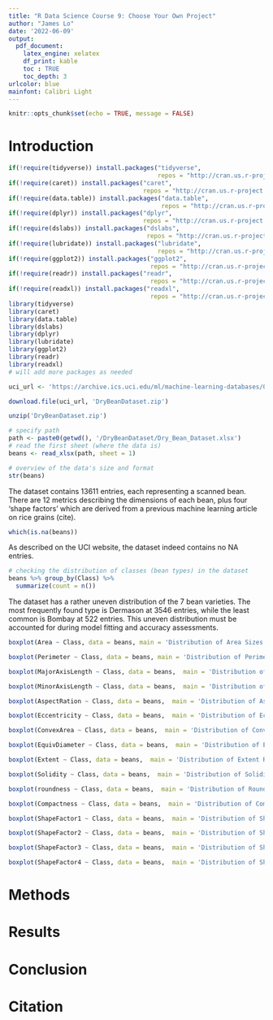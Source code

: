 ```yaml
---
title: "R Data Science Course 9: Choose Your Own Project"
author: "James Lo"
date: '2022-06-09'
output: 
  pdf_document:
    latex_engine: xelatex
    df_print: kable
    toc : TRUE
    toc_depth: 3
urlcolor: blue
mainfont: Calibri Light
---
```


```r
knitr::opts_chunk$set(echo = TRUE, message = FALSE)
```

# Introduction

```r
if(!require(tidyverse)) install.packages("tidyverse",
                                         repos = "http://cran.us.r-project.org")
if(!require(caret)) install.packages("caret",
                                     repos = "http://cran.us.r-project.org")
if(!require(data.table)) install.packages("data.table", 
                                          repos = "http://cran.us.r-project.org")
if(!require(dplyr)) install.packages("dplyr", 
                                     repos = "http://cran.us.r-project.org")
if(!require(dslabs)) install.packages("dslabs", 
                                      repos = "http://cran.us.r-project.org")
if(!require(lubridate)) install.packages("lubridate", 
                                         repos = "http://cran.us.r-project.org")
if(!require(ggplot2)) install.packages("ggplot2", 
                                       repos = "http://cran.us.r-project.org")
if(!require(readr)) install.packages("readr", 
                                       repos = "http://cran.us.r-project.org")
if(!require(readxl)) install.packages("readxl", 
                                       repos = "http://cran.us.r-project.org")
library(tidyverse)
library(caret)
library(data.table)
library(dslabs)
library(dplyr)
library(lubridate)
library(ggplot2)
library(readr)
library(readxl)
# will add more packages as needed

```

```r
uci_url <- 'https://archive.ics.uci.edu/ml/machine-learning-databases/00602/DryBeanDataset.zip'

download.file(uci_url, 'DryBeanDataset.zip')
```
```r
unzip('DryBeanDataset.zip')
```

```r
# specify path
path <- paste0(getwd(), '/DryBeanDataset/Dry_Bean_Dataset.xlsx')
# read the first sheet (where the data is)
beans <- read_xlsx(path, sheet = 1)
```

```r

# overview of the data's size and format
str(beans)
```
The dataset contains 13611 entries, each representing a scanned bean. There are 12 metrics describing the dimensions of each bean, plus four 'shape factors' which are derived from a previous machine learning article on rice grains (cite).

```r
which(is.na(beans))
```
As described on the UCI website, the dataset indeed contains no NA entries.

```r
# checking the distribution of classes (bean types) in the dataset
beans %>% group_by(Class) %>%
  summarize(count = n())
```
The dataset has a rather uneven distribution of the 7 bean varieties. The most frequently found type is Dermason at 3546 entries, while the least common is Bombay at 522 entries. This uneven distribution must be accounted for during model fitting and accuracy assessments.

```r
boxplot(Area ~ Class, data = beans, main = 'Distribution of Area Sizes Among Bean Types')
```

```r
boxplot(Perimeter ~ Class, data = beans, main = 'Distribution of Perimeter Sizes Among Bean Types')
```

```r
boxplot(MajorAxisLength ~ Class, data = beans,  main = 'Distribution of Major Axis Lengths Among Bean Types')
```
```r
boxplot(MinorAxisLength ~ Class, data = beans,  main = 'Distribution of Minor Axis Lengths Among Bean Types')
```
```r
boxplot(AspectRation ~ Class, data = beans,  main = 'Distribution of Aspect Ratios Among Bean Types')
```
```r
boxplot(Eccentricity ~ Class, data = beans,  main = 'Distribution of Eccentricity Values Among Bean Types')
```
```r
boxplot(ConvexArea ~ Class, data = beans,  main = 'Distribution of Convex Area Lengths Among Bean Types')
```
```r
boxplot(EquivDiameter ~ Class, data = beans,  main = 'Distribution of Equivalent Diameters Among Bean Types')
```
```r
boxplot(Extent ~ Class, data = beans,  main = 'Distribution of Extent Ratios Among Bean Types')
```
```r
boxplot(Solidity ~ Class, data = beans,  main = 'Distribution of Solidity Ratios Among Bean Types')
```
```r
boxplot(roundness ~ Class, data = beans,  main = 'Distribution of Roundness Values Among Bean Types')
```
```r
boxplot(Compactness ~ Class, data = beans,  main = 'Distribution of Compactness Values Among Bean Types')
```
```r
boxplot(ShapeFactor1 ~ Class, data = beans,  main = 'Distribution of Shape Factor 1 Values Among Bean Types')
```
```r
boxplot(ShapeFactor2 ~ Class, data = beans,  main = 'Distribution of Shape Factor 2 Values Among Bean Types')
```
```r
boxplot(ShapeFactor3 ~ Class, data = beans,  main = 'Distribution of Shape Factor 3 Values Among Bean Types')
```
```r
boxplot(ShapeFactor4 ~ Class, data = beans,  main = 'Distribution of Shape Factor 4 Values Among Bean Types')
```

# Methods

# Results

# Conclusion

# Citation
